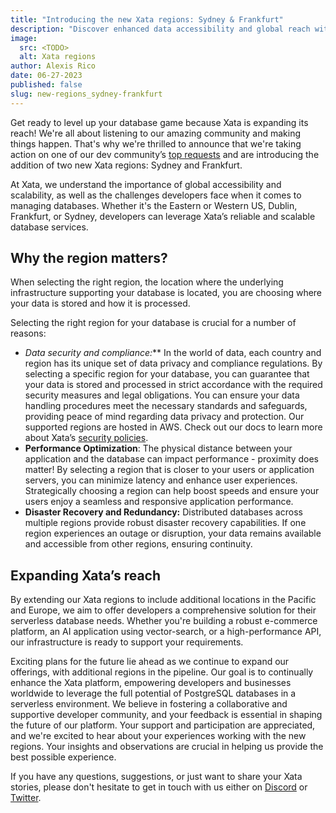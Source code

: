```yaml
---
title: "Introducing the new Xata regions: Sydney & Frankfurt"
description: "Discover enhanced data accessibility and global reach with Xata's newest regions."
image:
  src: <TODO>
  alt: Xata regions
author: Alexis Rico
date: 06-27-2023
published: false
slug: new-regions_sydney-frankfurt
---
```


Get ready to level up your database game because Xata is expanding its reach! We're all about listening to our amazing community and making things happen. That's why we're thrilled to announce that we're taking action on one of our dev community’s [top requests](https://xata.canny.io/feature-requests/p/new-region-ap-southeast-2) and are introducing the addition of two new Xata regions: Sydney and Frankfurt.

At Xata, we understand the importance of global accessibility and scalability, as well as the challenges developers face when it comes to managing databases. Whether it's the Eastern or Western US, Dublin, Frankfurt, or Sydney, developers can leverage Xata’s reliable and scalable database services.

## Why the region matters?

When selecting the right region, the location where the underlying infrastructure supporting your database is located, you are choosing where your data is stored and how it is processed.

Selecting the right region for your database is crucial for a number of reasons: 

- **Data security and compliance*:*** In the world of data, each country and region has its unique set of data privacy and compliance regulations. By selecting a specific region for your database, you can guarantee that your data is stored and processed in strict accordance with the required security measures and legal obligations. You can ensure your data handling procedures meet the necessary standards and safeguards, providing peace of mind regarding data privacy and protection. Our supported regions are hosted in AWS. Check out our docs to learn more about Xata’s [security policies](https://xata.io/security).
- **Performance Optimization**: The physical distance between your application and the database can impact performance - proximity does matter! By selecting a region that is closer to your users or application servers, you can minimize latency and enhance user experiences. Strategically choosing a region can help boost speeds and ensure your users enjoy a seamless and responsive application performance.
- **Disaster Recovery and Redundancy:** Distributed databases across multiple regions provide robust disaster recovery capabilities. If one region experiences an outage or disruption, your data remains available and accessible from other regions, ensuring continuity.

## Expanding Xata’s reach

By extending our Xata regions to include additional locations in the Pacific and Europe, we aim to offer developers a comprehensive solution for their serverless database needs. Whether you're building a robust e-commerce platform, an AI application using vector-search, or a high-performance API, our infrastructure is ready to support your requirements.

Exciting plans for the future lie ahead as we continue to expand our offerings, with additional regions in the pipeline. Our goal is to continually enhance the Xata platform, empowering developers and businesses worldwide to leverage the full potential of PostgreSQL databases in a serverless environment. We believe in fostering a collaborative and supportive developer community, and your feedback is essential in shaping the future of our platform. Your support and participation are appreciated, and we're excited to hear about your experiences working with the new regions. Your insights and observations are crucial in helping us provide the best possible experience.

If you have any questions, suggestions, or just want to share your Xata stories, please don't hesitate to get in touch with us either on [Discord](xata.io/discord) or [Twitter](http://twitter.com/xata).